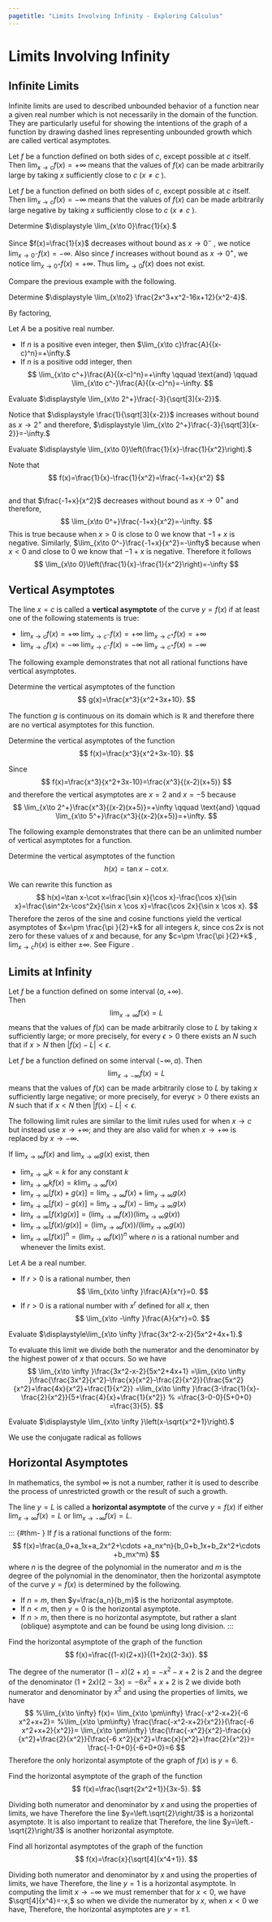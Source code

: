 ```yaml
---
pagetitle: "Limits Involving Infinity - Exploring Calculus"
---
```

# Limits Involving Infinity


## Infinite Limits

Infinite limits are used to described unbounded behavior of a function near a given real number which is not necessarily in the domain of the function. 
They are particularly useful for showing the intentions of the graph of a function by drawing dashed lines representing unbounded growth which are called vertical asymptotes.  

::: {#def- } 
Let $f$  be a function defined on both sides of $c,$  except possible at $c$  itself. 
Then $\lim_{x\to c}f(x)=+\infty$  means that the values of $f(x)$  can be made arbitrarily large by taking $x$  sufficiently close to $c$  ($x\neq c$ ).
::: 

::: {#def- } 
Let $f$  be a function defined on both sides of $c,$  except possible at $c$  itself. 
Then $\lim_{x\to c}f(x)=-\infty$  means that the values of $f(x)$  can be made arbitrarily large negative by taking $x$  sufficiently close to $c$  ($x\neq c$ ). 
::: 


::: {#exm- } 
Determine $\displaystyle \lim_{x\to 0}\frac{1}{x}.$
::: 

::: {.solution }   
Since $f(x)=\frac{1}{x}$  decreases without bound as $x\to 0^-$ , we notice $\lim_{x\to 0^-}f(x)=-\infty$. 
Also since $f$  increases without bound as $x\to 0^+,$  we notice $\lim_{x\to 0^+}f(x)=+\infty$. 
Thus $\lim_{x\to0}f(x)$  does not exist. 
::: 

Compare the previous example with the following.


::: {#exm- }  
Determine $\displaystyle \lim_{x\to2} \frac{2x^3+x^2-16x+12}{x^2-4}$.
::: 

::: {.solution }   
By factoring, 
\begin{align*}
& \lim_{x\to 2}\frac{2x^3+x^2-16x+12}{x^2-4} 
=\lim_{x\to 2}\frac{(x-2)\left(2x^2+5x-6\right)}{(x-2)(x+2)} \\
& \qquad =\lim_{x\to 2}\frac{\left(2x^2+5x-6\right)}{(x+2)}
=\frac{\left(2(2)^2+5(2)-6\right)}{((2)+2)} =3.
\end{align*}
::: 


::: {#thm- }  
Let $A$  be a positive real number. 
 
- If $n$ is a positive even integer, then $\lim_{x\to c}\frac{A}{(x-c)^n}=+\infty.$ 
- If $n$ is a positive odd integer, then 
$$
\lim_{x\to c^+}\frac{A}{(x-c)^n}=+\infty 
\qquad \text{and} \qquad 
\lim_{x\to c^-}\frac{A}{(x-c)^n}=-\infty.
$$
::: 

::: {#exm- } 
Evaluate $\displaystyle \lim_{x\to 2^+}\frac{-3}{\sqrt[3]{x-2}}$.
::: 

::: {.solution } 
Notice that $\displaystyle \frac{1}{\sqrt[3]{x-2}}$  increases without bound as $x\to 2^+$  and therefore, $\displaystyle \lim_{x\to 2^+}\frac{-3}{\sqrt[3]{x-2}}=-\infty.$ 
::: 

::: {#exm- } 
Evaluate $\displaystyle \lim_{x\to 0}\left(\frac{1}{x}-\frac{1}{x^2}\right).$  
::: 

::: {.solution }   
Note that 
$$
f(x)=\frac{1}{x}-\frac{1}{x^2}=\frac{-1+x}{x^2}
$$  
and that $\frac{-1+x}{x^2}$ decreases without bound as $x\to 0^+$ and therefore, 
$$
\lim_{x\to 0^+}\frac{-1+x}{x^2}=-\infty.
$$
This is true because when $x>0$  is close to $0$  we know that $-1+x$  is negative. 
Similarly, $\lim_{x\to 0^-}\frac{-1+x}{x^2}=-\infty$  because when $x<0$  and close to $0$  we know that $-1+x$  is negative. 
Therefore it follows
$$
\lim_{x\to 0}\left(\frac{1}{x}-\frac{1}{x^2}\right)=-\infty
$$ 
::: 



## Vertical Asymptotes


::: {#def- } 
The line $x=c$  is called a \index{vertical asymptote} **vertical asymptote**  of the curve $y=f(x)$  if at least one of the following statements is true:

- $\lim_{x\to c}f(x)=+\infty$ $\lim_{x\to c^-}f(x)=+\infty$ $\lim_{x\to c^+}f(x)=+\infty$
- $\lim_{x\to c}f(x)=-\infty$ $\lim_{x\to c^-}f(x)=-\infty$ $\lim_{x\to c^+}f(x)=-\infty$ 
::: 

The following example demonstrates that not all rational functions have vertical asymptotes. 


::: {#exm- } 
Determine the vertical asymptotes of the function 
$$
g(x)=\frac{x^3}{x^2+3x+10}.
$$
::: 

::: {.solution }   
The function $g$  is continuous on its domain which is $\mathbb{R}$  and therefore there are no vertical asymptotes for this function. 
::: 


::: {#exm- } 
Determine the vertical asymptotes of the function 
$$
f(x)=\frac{x^3}{x^2+3x-10}.
$$
::: 

::: {.solution }  
Since 
$$
f(x)=\frac{x^3}{x^2+3x-10}=\frac{x^3}{(x-2)(x+5)}
$$
and therefore the vertical asymptotes are $x=2$  and $x=-5$  because
$$
\lim_{x\to 2^+}\frac{x^3}{(x-2)(x+5)}=+\infty 
\qquad \text{and} \qquad 
\lim_{x\to 5^+}\frac{x^3}{(x-2)(x+5)}=+\infty.
$$
::: 

The following example demonstrates that there can be an unlimited number of vertical asymptotes for a function. 

::: {#exm- } 
Determine the vertical asymptotes of the function 
$$
h(x)=\tan  x-\cot  x.
$$
::: 

::: {.solution }   
We can rewrite this function as 
$$
h(x)=\tan  x-\cot  x=\frac{\sin  x}{\cos  x}-\frac{\cos  x}{\sin  x}=\frac{\sin^2x-\cos^2x}{\sin  x \cos  x}=\frac{\cos  2x}{\sin  x \cos x}.
$$ 
Therefore the zeros of the sine and cosine functions yield the vertical asymptotes of $x=\pm \frac{\pi }{2}+k$  for all integers $k,$  since $\cos 2x$  is not zero for these values of $x$  and because, for any $c=\pm \frac{\pi }{2}+k$ , $\lim_{x\to c}h(x)$  is either $\pm \infty$. 
See Figure \eqref{fig:graph1}.
::: 




## Limits at Infinity

::: {#def- } 
Let $f$  be a function defined on some interval $(a,+\infty ).$  
Then $$\lim_{x\to \infty }f(x)=L$$ means that the values of $f(x)$  can be made arbitrarily close to $L$  by taking $x$  sufficiently large; or more precisely, for every $\epsilon>0$  there exists an $N$  such that if $x>N$  then $|f(x)-L|<\epsilon$. 
::: 

::: {#def- } 
Let $f$  be a function defined on some interval $(-\infty ,a).$ 
Then $$\lim_{x\to -\infty }f(x)=L$$ means that the values of $f(x)$  can be made arbitrarily close to $L$  by taking $x$  sufficiently large negative; or more precisely, for every$\epsilon >0$  there exists an $N$  such that if $x<N$  then $|f(x)-L|<\epsilon.$  
::: 

The following limit rules are similar to the limit rules used for when $x\to c$  but instead use $x\to +\infty ;$  and they are also valid for when $x\to +\infty$  is replaced by $x\to -\infty.$ 

::: {#thm- } 
If $\lim_{x\to \infty }f(x)$  and $\lim_{x\to \infty }g(x)$  exist, then 
 
- $\lim_{x\to \infty } k=k$  for any constant $k$ 
- $\lim_{x\to \infty }k f(x)=k \lim_{x\to \infty }f(x)$ 
- $\lim_{x\to \infty }[f(x)+g(x)]=\lim_{x\to \infty }f(x)+\lim_{x\to \infty }g(x)$ 
- $\lim_{x\to \infty }[f(x)-g(x)]=\lim_{x\to \infty }f(x)-\lim_{x\to \infty }g(x)$ 
- $\lim_{x\to \infty }[f(x)g(x)]=\left( \lim_{x\to \infty }f(x) \right)\left( \lim_{x\to \infty }g(x) \right)$ 
- $\lim_{x\to \infty }[f(x)/g(x)]=\left( \lim_{x\to \infty }f(x) \right)/\left( \lim_{x\to \infty }g(x) \right)$ 
- $\lim_{x\to \infty }[f(x)]^n=\left( \lim_{x\to \infty }f(x) \right){}^n$  where $n$  is a rational number and whenever the limits exist. 
::: 

::: {#thm- } 
Let $A$  be a real number.
 
- If $r>0$  is a rational number, then 
$$
\lim_{x\to \infty }\frac{A}{x^r}=0.
$$
- If $r>0$  is a rational number with $x^r$  defined for all $x,$  then 
$$
\lim_{x\to -\infty }\frac{A}{x^r}=0.
$$
::: 


::: {#exm- } 
Evaluate $\displaystyle\lim_{x\to \infty }\frac{3x^2-x-2}{5x^2+4x+1}.$ 
::: 

::: {.solution }   
To evaluate this limit we divide both the numerator and the denominator by the highest power of $x$  that occurs. 
So we have
$$
\lim_{x\to \infty }\frac{3x^2-x-2}{5x^2+4x+1}
=\lim_{x\to \infty }\frac{\frac{3x^2}{x^2}-\frac{x}{x^2}-\frac{2}{x^2}}{\frac{5x^2}{x^2}+\frac{4x}{x^2}+\frac{1}{x^2}}
=\lim_{x\to \infty }\frac{3-\frac{1}{x}-\frac{2}{x^2}}{5+\frac{4}{x}+\frac{1}{x^2}}
% =\frac{3-0-0}{5+0+0}
=\frac{3}{5}.
$$
::: 


::: {#exm- } 
Evaluate $\displaystyle \lim_{x\to \infty }\left(x-\sqrt{x^2+1}\right).$ 
::: 

::: {.solution }  
We use the conjugate radical as follows
\begin{align*}
& \lim_{x\to \infty }\left(x-\sqrt{x^2+1}\right)
=\lim_{x\to \infty }\frac{\left(x-\sqrt{x^2+1}\right)\left(x+\sqrt{x^2+1}\right)}{\left(x+\sqrt{x^2+1}\right)} \\
& \qquad  =\lim_{x\to \infty }\frac{x^2-\left(x^2+1\right)}{\left(x+\sqrt{x^2+1}\right)}
=\lim_{x\to \infty }\frac{-1}{x+\sqrt{x^2+1}} \\
& \qquad  =\lim_{x\to \infty }\frac{\frac{-1}{x}}{\frac{x}{x}+\sqrt{\frac{x^2+1}{x^2}}}
=\frac{0}{1+\sqrt{1+0}}=0.
\end{align*}
::: 




## Horizontal Asymptotes

In mathematics, the symbol $\infty$  is not a number, rather it is used to describe the process of unrestricted growth or the result of such a growth.

::: {#def- } 
The line $y=L$  is called a \index{horizontal asymptote} **horizontal asymptote** of the curve $y=f(x)$ if either $\lim_{x\to \infty }f(x)=L$ or $\lim_{x\to -\infty} f(x)=L.$ 
::: 

::: {#thm- }  If $f$  is a rational functions of the form:  
$$
f(x)=\frac{a_0+a_1x+a_2x^2+\cdots +a_nx^n}{b_0+b_1x+b_2x^2+\cdots +b_mx^m}
$$
where $n$  is the degree of the polynomial in the numerator and $m$  is the degree of the polynomial in the denominator, then the horizontal asymptote of the curve $y=f(x)$  is determined by the following. 
 
- If $n=m,$  then $y=\frac{a_n}{b_m}$  is the horizontal asymptote. 
- If $n<m,$  then $y=0$  is the horizontal asymptote. 
- If $n>m,$  then there is no horizontal asymptote, but rather a slant (oblique) asymptote and can be found be using long division.
::: 


::: {#exm- } 
Find the horizontal asymptote of the graph of the function 
$$
f(x)=\frac{(1-x)(2+x)}{(1+2x)(2-3x)}.
$$
::: 

::: {.solution }   
The degree of the numerator $(1-x)(2+x)=-x^2-x+2$  is 2 and the degree of the denominator $(1+2x)(2-3x)=-6 x^2+x+2$  is 2 we
divide both numerator and denominator by $x^2$  and using the properties of limits, we have 
$$
%\lim_{x\to \infty} f(x)=
\lim_{x\to \pm\infty} \frac{-x^2-x+2}{-6 x^2+x+2}=
%\lim_{x\to \pm\infty} \frac{\frac{-x^2-x+2}{x^2}}{\frac{-6 x^2+x+2}{x^2}}=
\lim_{x\to \pm\infty} \frac{\frac{-x^2}{x^2}-\frac{x}{x^2}+\frac{2}{x^2}}{\frac{-6 x^2}{x^2}+\frac{x}{x^2}+\frac{2}{x^2}}=
\frac{-1-0+0}{-6+0+0}=6
$$
Therefore the only horizontal asymptote of the graph of $f(x)$  is $y=6.$ 
::: 


::: {#exm- } 
Find the horizontal asymptote of the graph of the function 
$$
f(x)=\frac{\sqrt{2x^2+1}}{3x-5}.
$$
::: 

::: {.solution }   
Dividing both numerator and denominator by $x$  and using the properties of limits, we have 
\begin{align*}
\lim_{x\to \infty }\frac{\sqrt{2x^2+1}}{3x-5}
=\lim_{x\to \infty }\frac{\sqrt{2+\frac{1}{x^2}}}{3-\frac{5}{x}} 
=\frac{\sqrt{\lim_{x\to \infty }\left(2+\frac{1}{x^2}\right)}}{\lim_{x\to \infty }\left(3-\frac{5}{x}\right)}
=\frac{\sqrt{2+0}}{3-5(0)}=\frac{\sqrt{2}}{3}
\end{align*}
Therefore the line $y=\left.\sqrt{2}\right/3$  is a horizontal asymptote. 
It is also important to realize that 
\begin{align*}
 \lim_{x\to -\infty }\frac{\sqrt{2x^2+1}}{3x-5}
& =\lim_{x\to -\infty }\frac{\frac{1}{x}\sqrt{2x^2+1}}{3-\frac{5}{x}} \\
& =\lim_{x\to -\infty }\frac{\left(\frac{-1}{\sqrt{x^2}}\right)\sqrt{2x^2+1}}{3-\frac{5}{x}} 
=\lim_{x\to -\infty }\frac{-\sqrt{2+\frac{1}{x^2}}}{3-\frac{5}{x}} 
=-\frac{\sqrt{2}}{3}
\end{align*}
Therefore, the line $y=\left.-\sqrt{2}\right/3$  is another horizontal asymptote. 
::: 


::: {#exm- }  
Find all horizontal asymptotes of the graph of the function 
$$
f(x)=\frac{x}{\sqrt[4]{x^4+1}}.
$$
::: 

::: {.solution }   
Dividing both numerator and denominator by $x$  and using the properties of limits, we have 
\begin{align*}
\lim_{x\to \infty }\frac{x}{\sqrt[4]{x^4+1}}
& =\lim_{x\to \infty }\frac{\frac{x}{x}}{\frac{1}{x}\sqrt[4]{x^4+1}} 
=\lim_{x\to \infty }\frac{1}{\sqrt[4]{\frac{x^4+1}{x^4}}} \\
& =\lim_{x\to \infty }\frac{1}{\sqrt[4]{1+\frac{1}{x^4}}}
=\frac{1}{\sqrt[4]{\lim_{x\to \infty }\left(1+\frac{1}{x^4}\right)}}
=\frac{1}{\sqrt[4]{1+0}}=1.
\end{align*}
Therefore, the line $y=1$  is a horizontal asymptote. 
In computing the limit $x\to -\infty$ we must remember that for $x<0,$  we have $\sqrt[4]{x^4}=-x,$  so when we divide the numerator by $x,$  when $x<0$  we have, 
\begin{align*}
 \lim_{x\to -\infty }\frac{x}{\sqrt[4]{x^4+1}}
& =\lim_{x\to -\infty }\frac{\frac{x}{x}}{\frac{1}{x}\sqrt[4]{x^4+1}} \\
& =\lim_{x\to \infty }\frac{1}{\frac{1}{\sqrt[4]{x^4}}\sqrt[4]{\frac{x^4+1}{x^4}}}
=\lim_{x\to \infty }\frac{1}{-\text{  }\sqrt[4]{1+\frac{1}{x^4}}}
=-1.
\end{align*}
Therefore, the horizontal asymptotes are $y=\pm 1.$  
::: 


